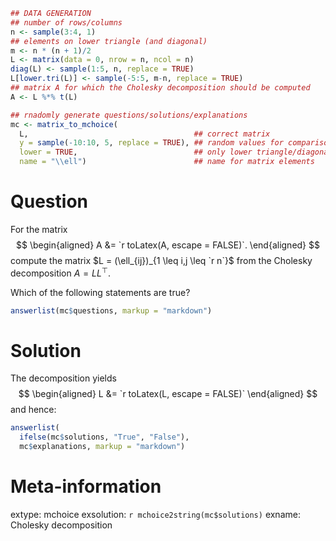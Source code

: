 ```r
## DATA GENERATION
## number of rows/columns
n <- sample(3:4, 1)
## elements on lower triangle (and diagonal)
m <- n * (n + 1)/2
L <- matrix(data = 0, nrow = n, ncol = n)
diag(L) <- sample(1:5, n, replace = TRUE)
L[lower.tri(L)] <- sample(-5:5, m-n, replace = TRUE)
## matrix A for which the Cholesky decomposition should be computed
A <- L %*% t(L)

## rnadomly generate questions/solutions/explanations
mc <- matrix_to_mchoice(
  L,                                     ## correct matrix
  y = sample(-10:10, 5, replace = TRUE), ## random values for comparison
  lower = TRUE,                          ## only lower triangle/diagonal
  name = "\\ell")                        ## name for matrix elements
```


Question
========

For the matrix
$$
\begin{aligned}
  A &= `r toLatex(A, escape = FALSE)`.
\end{aligned}
$$
compute the matrix $L = (\ell_{ij})_{1 \leq i,j \leq `r n`}$ from the
Cholesky decomposition $A = L L^\top$.

Which of the following statements are true?

```r
answerlist(mc$questions, markup = "markdown")
```

Solution
========

The decomposition yields
$$
\begin{aligned}
  L &= `r toLatex(L, escape = FALSE)`
\end{aligned}
$$
and hence:

```r
answerlist(
  ifelse(mc$solutions, "True", "False"),
  mc$explanations, markup = "markdown")
```

Meta-information
================
extype: mchoice
exsolution: `r mchoice2string(mc$solutions)`
exname: Cholesky decomposition
